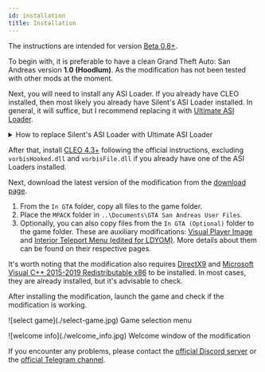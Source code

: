 ```yaml
---
id: installation
title: Installation
---
```


The instructions are intended for version <ins>Beta 0.8+</ins>.

To begin with, it is preferable to have a clean Grand Theft Auto: San Andreas version **1.0 (Hoodlum)**.
As the modification has not been tested with other mods at the moment.

Next, you will need to install any ASI Loader. If you already have CLEO installed, then most likely you already have
Silent's ASI Loader installed. In general, it will suffice, but I recommend
replacing it with [Ultimate ASI Loader](https://github.com/ThirteenAG/Ultimate-ASI-Loader/releases).

<details>
    <summary>How to replace Silent's ASI Loader with Ultimate ASI Loader</summary>
    1. Download `vorbisFile.dll` from the [Ultimate ASI
    Loader](https://github.com/ThirteenAG/Ultimate-ASI-Loader/releases) download page.
    2. Move to the game folder replacing the existing file.
</details>

After that, install [CLEO 4.3+](https://cleo.li/) following the official instructions, excluding `vorbisHooked.dll`
and `vorbisFile.dll` if you already have one of the ASI Loaders installed.

Next, download the latest version of the modification from the [download page](/download).
1. From the `In GTA` folder, copy all files to the game folder.
2. Place the `MPACK` folder in `..\Documents\GTA San Andreas User Files`.
3. Optionally, you can also copy files from the `In GTA (Optional)` folder to the game folder.
These are auxiliary modifications: [Visual Player Image](https://libertycity.net/files/gta-san-andreas/107635-visual-player-image-v1.0.html)
and [Interior Teleport Menu (edited for LDYOM)](https://libertycity.net/files/gta-san-andreas/126311-teleport-v-zdanija.html).
More details about them can be found on their respective pages.

It's worth noting that the modification also requires [DirectX9](https://www.microsoft.com/en-us/download/details.aspx?id=8109)
and [Microsoft Visual C++ 2015-2019 Redistributable x86](https://learn.microsoft.com/en-US/cpp/windows/latest-supported-vc-redist?view=msvc-170)
to be installed. In most cases, they are already installed, but it's advisable to check.

After installing the modification, launch the game and check if the modification is working.

<p style={{textAlign: "center"}}>
    ![select game](./select-game.jpg)
    Game selection menu
</p>
<p style={{textAlign: "center"}}>
    ![welcome info](./welcome_info.jpg)
    Welcome window of the modification
</p>

If you encounter any problems, please contact the [official Discord server](https://discord.gg/4KGf4Px) or
the [official Telegram channel](https://t.me/ldyom).


